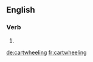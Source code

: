 ==English==

===Verb===
{{head|en|present participle}}

# {{present participle of|cartwheel|lang=en}}

[[de:cartwheeling]]
[[fr:cartwheeling]]